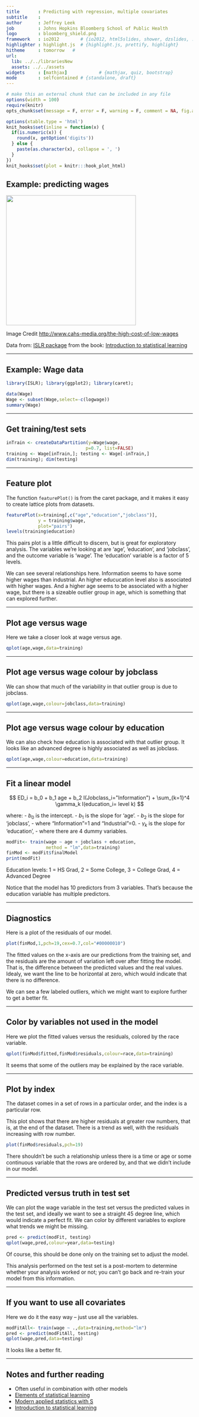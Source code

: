 ```yaml
---
title       : Predicting with regression, multiple covariates
subtitle    : 
author      : Jeffrey Leek
job         : Johns Hopkins Bloomberg School of Public Health
logo        : bloomberg_shield.png
framework   : io2012        # {io2012, html5slides, shower, dzslides, ...}
highlighter : highlight.js  # {highlight.js, prettify, highlight}
hitheme     : tomorrow   # 
url:
  lib: ../../librariesNew
  assets: ../../assets
widgets     : [mathjax]            # {mathjax, quiz, bootstrap}
mode        : selfcontained # {standalone, draft}
---
```



```r
# make this an external chunk that can be included in any file
options(width = 100)
require(knitr)
opts_chunk$set(message = F, error = F, warning = F, comment = NA, fig.align = 'center', dpi = 100, tidy = F, cache.path = '.cache/', fig.path = 'fig_018/')

options(xtable.type = 'html')
knit_hooks$set(inline = function(x) {
  if(is.numeric(x)) {
    round(x, getOption('digits'))
  } else {
    paste(as.character(x), collapse = ', ')
  }
})
knit_hooks$set(plot = knitr:::hook_plot_html)
```


## Example: predicting wages

<img class=center src=https://raw.githubusercontent.com/DataScienceSpecialization/courses/master/assets/img/08_PredictionAndMachineLearning/wages.jpg height=350>

Image Credit [http://www.cahs-media.org/the-high-cost-of-low-wages](http://www.cahs-media.org/the-high-cost-of-low-wages)

Data from: [ISLR package](http://cran.r-project.org/web/packages/ISLR) from the book: [Introduction to statistical learning](http://www-bcf.usc.edu/~gareth/ISL/)



---

## Example: Wage data

```r
library(ISLR); library(ggplot2); library(caret);
```
```r
data(Wage)
Wage <- subset(Wage,select=-c(logwage))
summary(Wage)
```



---

## Get training/test sets

```r
inTrain <- createDataPartition(y=Wage$wage,
                              p=0.7, list=FALSE)
training <- Wage[inTrain,]; testing <- Wage[-inTrain,]
dim(training); dim(testing)
```



---

## Feature plot
The function `featurePlot()` is from the caret package, and it makes it easy to create lattice plots from datasets.

```r
featurePlot(x=training[,c("age","education","jobclass")],
            y = training$wage,
            plot="pairs")
levels(training$education)
```
This pairs plot is a little difficult to discern, but is great for exploratory analysis.
The variables we're looking at are 'age', 'education', and 'jobclass', and the outcome variable is 'wage'.
The 'education' variable is a factor of 5 levels.

We can see several relationships here. Information seems to have some higher wages than industrial. An higher educucation level also is associated with higher wages. And a higher age seems to be associated with a higher wage, but there is a sizeable outlier group in age, which is something that can 
explored further.

---

## Plot age versus wage

Here we take a closer look at wage versus age.
```r
qplot(age,wage,data=training)
```


---

## Plot age versus wage colour by jobclass

We can show that much of the variability in that outlier group is due to jobclass.
```r
qplot(age,wage,colour=jobclass,data=training)
```


---

## Plot age versus wage colour by education

We can also check how education is associated with that outlier group. It looks like an advanced degree is highly associated as well as jobclass.
```r
qplot(age,wage,colour=education,data=training)
```

---

## Fit a linear model 

$$ ED_i = b_0 + b_1 age + b_2 I(Jobclass_i="Information") + \sum_{k=1}^4 \gamma_k I(education_i= level k) $$

where:
- $b_0$ is the intercept.
- $b_1$ is the slope for 'age'.
- $b_2$ is the slope for 'jobclass',
    - where "Information"=1 and "Industrial"=0.
- $\gamma_k$ is the slope for 'education', 
    - where there are 4 dummy variables.

```r
modFit<- train(wage ~ age + jobclass + education,
               method = "lm",data=training)
finMod <- modFit$finalModel
print(modFit)
```

Education levels: 1 = HS Grad, 2 = Some College, 3 = College Grad, 4 = Advanced Degree

Notice that the model has 10 predictors from 3 variables. That's because the education variable has multiple predictors.

---

## Diagnostics
Here is a plot of the residuals of our model.
```r
plot(finMod,1,pch=19,cex=0.7,col="#00000010")
```
The fitted values on the x-axis are our predictions from the training set, and the residuals are the amount of variation left over after fitting the model. That is, the difference between the predicted values and the real values. Idealy, we want the line to be horizontal at zero, which would indicate that there is no difference.

We can see a few labeled outliers, which we might want to explore further to get a better fit.


---

## Color by variables not used in the model 
Here we plot the fitted values versus the residuals, colored by the race variable.
```r
qplot(finMod$fitted,finMod$residuals,colour=race,data=training)
```
It seems that some of the outliers may be explained by the race variable.

---

## Plot by index
The dataset comes in a set of rows in a particular order, and the index is a particular row.

This plot shows that there are higher residuals at greater row numbers, that is, at the end of the dataset. There is a trend as well, with the residuals increasing with row number.
```r
plot(finMod$residuals,pch=19)
```

There shouldn't be such a relationship unless there is a time or age or some continuous variable that the rows are ordered by, and that we didn't include in our model.  

---

## Predicted versus truth in test set

We can plot the wage variable in the test set versus the predicted values in the test set, and ideally we want to see a straight 45 degree line, which would indicate a perfect fit. We can color by different variables to explore what trends we might be missing.

```r
pred <- predict(modFit, testing)
qplot(wage,pred,colour=year,data=testing)
```

Of course, this should be done only on the training set to adjust the model. 

This analysis performed on the test set is a post-mortem to determine whether your analysis worked or not; you can't go back and re-train your model from this information. 

---

## If you want to use all covariates

Here we do it the easy way -- just use all the variables.
```r
modFitAll<- train(wage ~ .,data=training,method="lm")
pred <- predict(modFitAll, testing)
qplot(wage,pred,data=testing)
```
It looks like a better fit.

---

## Notes and further reading

* Often useful in combination with other models 
* [Elements of statistical learning](http://www-stat.stanford.edu/~tibs/ElemStatLearn/)
* [Modern applied statistics with S](http://www.amazon.com/Modern-Applied-Statistics-W-N-Venables/dp/0387954570)
* [Introduction to statistical learning](http://www-bcf.usc.edu/~gareth/ISL/)